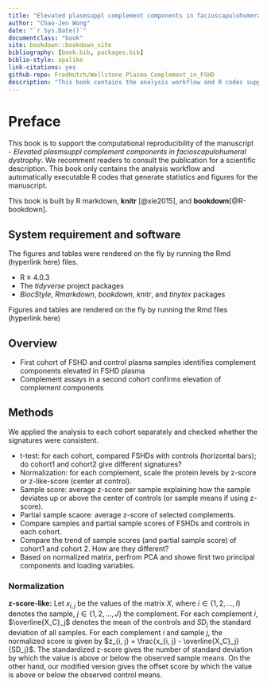 ```yaml
---
title: "Elevated plasmsuppl complement components in facioscapulohumeral dystrophy"
author: "Chao-Jen Wong"
date: "`r Sys.Date()`"
documentclass: "book"
site: bookdown::bookdown_site
bibliography: [book.bib, packages.bib]
biblio-style: apalike
link-citations: yes
github-repo: FredHutch/Wellstone_Plasma_Complement_in_FSHD
description: "This book contains the analysis workflow and R codes supporting the manuscript - Elevated plasmsuppl complement components in facioscapulohumeral dystrophy"
---
```


# Preface {-}
This book is to support the computational reproducibility of the manuscript - _Elevated plasmsuppl complement components in facioscapulohumeral dystrophy_. We recomment readers to consult the publication for a scientific description. This book only contains the analysis workflow and automatically executable R codes that generate statistics and figures for the manuscript.

This book is built by R markdown, **knitr** [@xie2015], and **bookdown**[@R-bookdown].


## System requirement and software
The figures and tables were rendered on the fly by running the Rmd (hyperlink here) files. 

- R $\geq$ 4.0.3
- The _tidyverse_ project packages
- _BiocStyle_, _Rmarkdown_, _bookdown_, _knitr_, and  _tinytex_ packages

Figures and tables are rendered on the fly by running the Rmd files (hyperlink here)

## Overview
- First cohort of FSHD and control plasma samples identifies complement components elevated in FSHD plasma     
- Complement assays in a second cohort confirms elevation of complement components     


## Methods
We applied the analysis to each cohort separately and checked whether the signatures were consistent. 

- t-test: for each cohort, compared FSHDs with controls (horizontal bars); do cohort1 and cohort2 give different signatures?
- Normalization: for each complement, scale the protein levels by z-score or z-like-score (center at control).
- Sample score: average z-score per sample explaining how the sample deviates up or above the center of controls (or sample means if using z-score).
- Partial sample scaore: average z-score of selected complements.
- Compare samples and partial sample scores of FSHDs and controls in each cohort. 
- Compare the trend of sample scores (and partial sample score) of cohort1 and cohort 2. How are they different?
- Based on normalized matrix, perfrom PCA and showe first two principal components and loading variables. 

### Normalization

__z-score-like:__ Let $x_{i, j}$ be the values of the matrix $X$, where $i \in \{1, 2, \dots, I\}$ denotes the sample, $j \in \{1, 2, \dots, J\}$ the complement. For each complement $i$, $\overline{X_C}_j$ denotes the mean of the controls and $SD_j$ the standard deviation of all samples. For each complement $i$ and sample $j$, the normalized score is given by $z_{i, j} = \frac{x_{i, j} - \overline{X_C}_j}{SD_j}$. The standardized z-score gives the number of standard deviation by which the value is above or below the observed sample means. On the other hand, our modified version gives the offset score by which the value is above or below the observed control means. 